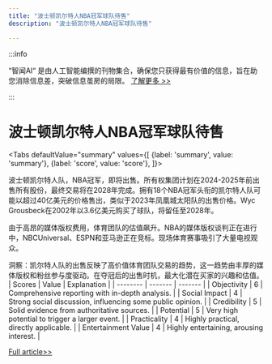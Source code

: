 ```yaml
---
title: "波士顿凯尔特人NBA冠军球队待售"
description: "波士顿凯尔特人NBA冠军球队待售"

---
```



:::info

“智闻AI“ 是由人工智能编撰的刊物集合，确保您只获得最有价值的信息，旨在助您消除信息差，突破信息茧房的局限。  [了解更多 >>](/)

:::

# 波士顿凯尔特人NBA冠军球队待售


<Tabs
	defaultValue="summary"
	values={[
	{label: 'summary', value: 'summary'},
	{label: 'score', value: 'score'},
]}>
<TabItem value="summary">


波士顿凯尔特人队，NBA冠军，即将出售。所有权集团计划在2024-2025年前出售所有股份，最终交易将在2028年完成。拥有18个NBA冠军头衔的凯尔特人队可能以超过40亿美元的价格售出，类似于2023年凤凰城太阳队的出售价格。Wyc Grousbeck在2002年以3.6亿美元购买了球队，将留任至2028年。

由于高昂的媒体版权费用，体育团队的估值飙升。NBA的媒体版权谈判正在进行中，NBCUniversal、ESPN和亚马逊正在竞标。现场体育赛事吸引了大量电视观众。

洞察：凯尔特人队的出售反映了高价值体育团队交易的趋势，这一趋势由丰厚的媒体版权和粉丝参与度驱动。在夺冠后的出售时机，最大化潜在买家的兴趣和估值。
</TabItem>
<TabItem value="score">
	| Scores     | Value   | Explanation |
	| -------- | ------- | ------- |
	| Objectivity  | 6    | Comprehensive reporting with in-depth analysis.    |
	| Social Impact | 4     | Strong social discussion, influencing some public opinion.    |
	| Credibility    | 5    | Solid evidence from authoritative sources.    |
	| Potential    | 5    | Very high potential to trigger a larger event.    |
	| Practicality    | 4    | Highly practical, directly applicable.    |
	| Entertainment Value    | 4    | Highly entertaining, arousing interest.    |
</TabItem>
</Tabs>

[Full article>>](https://www.cnbc.com/2024/07/01/boston-celtics-for-sale-after-nba-championship.html)
